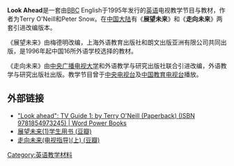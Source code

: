 '''Look Ahead'''是一套由[[BBC|BBC]] English于1995年发行的[[英语|英语]]电视教学节目与教材，作者为Terry O'Neill和Peter Snow。在[[中国大陆|中国大陆]]有《'''展望未来'''》和《'''走向未来'''》两套引进改编版本。

《展望未来》由梅德明改编，上海外语教育出版社和朗文出版亚洲有限公司共同出版，是1996年起中国16所外语学校选择的教材。

《走向未来》由[[中央广播电视大学|中央广播电视大学]]和外语教学与研究出版社联合引进改编，外语教学与研究出版社出版。教学节目曾于[[中国中央电视台|中央电视台]]及[[中国教育电视台|中国教育电视台]]播放。

==外部链接==
*[http://www.word-power.co.uk/books/look-ahead-tv-guide-1-I9781854973245/ "Look ahead": TV Guide 1: by Terry O'Neill (Paperback) (ISBN 9781854973245) | Word Power Books]{{Dead link|date=2019年4月 |bot=InternetArchiveBot |fix-attempted=yes }}
*[http://www.douban.com/subject/1140999/ 展望未来(1)学生用书 (豆瓣)] {{Wayback|url=http://www.douban.com/subject/1140999/ |date=20090619122248 }}
*[http://www.douban.com/subject/1232237/ 走向未来(电视指导)(上) (豆瓣)]

{{TV-stub}}

[[Category:英语教学材料|Category:英语教学材料]]